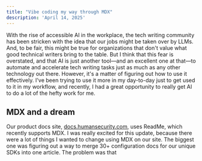 ```yaml
---
title: "Vibe coding my way through MDX"
description: 'April 14, 2025'
---
```


With the rise of accessible AI in the workplace, the tech writing community has been stricken with the idea that our jobs might be taken over by LLMs. And, to be fair, this might be true for organizations that don't value what good technical writers bring to the table. But I think that this fear is overstated, and that AI is just another tool&mdash;and an excellent one at that&mdash;to automate and accelerate tech writing tasks just as much as any other technology out there. However, it's a matter of figuring out how to use it effectively. I've been trying to use it more in my day-to-day just to get used to it in my workflow, and recently, I had a great opportunity to really get AI to do a lot of the hefty work for me. 

## MDX and a dream

Our product docs site, [docs.humansecurity.com](https://docs.humansecurity.com), uses ReadMe, which recently supports MDX. I was really excited for this update, because there were a lot of things I wanted to change using MDX on our site. The biggest one was figuring out a way to merge 30+ configuration docs for our unique SDKs into one article. The problem was that 